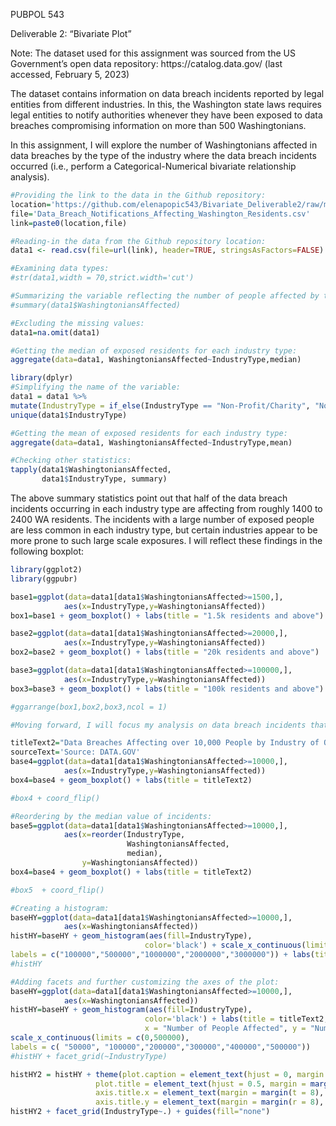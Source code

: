 PUBPOL 543

Deliverable 2: "Bivariate Plot"

Note: The dataset used for this assignment was sourced from the US Government's open data repository: https://catalog.data.gov/ (last accessed, February 5, 2023) 

The dataset contains information on data breach incidents reported by legal entities from different industries. In this, the Washington state laws requires legal entities to notify authorities whenever they have been exposed to data breaches compromising information on more than 500 Washingtonians. 

In this assignment, I will explore the number of Washingtonians affected in data breaches by the type of the industry where the data breach incidents occurred 
(i.e., perform a Categorical-Numerical bivariate relationship analysis).

```r
#Providing the link to the data in the Github repository:
location='https://github.com/elenapopic543/Bivariate_Deliverable2/raw/main/'
file='Data_Breach_Notifications_Affecting_Washington_Residents.csv'
link=paste0(location,file)

#Reading-in the data from the Github repository location:
data1 <- read.csv(file=url(link), header=TRUE, stringsAsFactors=FALSE)
```

```r
#Examining data types:
#str(data1,width = 70,strict.width='cut')
```

```r
#Summarizing the variable reflecting the number of people affected by the data breach:
#summary(data1$WashingtoniansAffected)
```

```r
#Excluding the missing values:
data1=na.omit(data1)
```

```r
#Getting the median of exposed residents for each industry type:
aggregate(data=data1, WashingtoniansAffected~IndustryType,median)
```

```r
library(dplyr)
#Simplifying the name of the variable: 
data1 = data1 %>%
mutate(IndustryType = if_else(IndustryType == "Non-Profit/Charity", "Non-Profit", IndustryType))
unique(data1$IndustryType)
```

```r
#Getting the mean of exposed residents for each industry type:
aggregate(data=data1, WashingtoniansAffected~IndustryType,mean)
```

```r
#Checking other statistics:
tapply(data1$WashingtoniansAffected,
       data1$IndustryType, summary)
```

The above summary statistics point out that half of the data breach incidents occurring in each industry type are affecting from roughly 1400 to 2400 WA residents. The incidents with a large number of exposed people are less common in each industry type, but certain industries appear to be more prone to such large scale exposures. I will reflect these findings in the following boxplot:

```r
library(ggplot2)
library(ggpubr)

base1=ggplot(data=data1[data1$WashingtoniansAffected>=1500,],
            aes(x=IndustryType,y=WashingtoniansAffected)) 
box1=base1 + geom_boxplot() + labs(title = "1.5k residents and above")

base2=ggplot(data=data1[data1$WashingtoniansAffected>=20000,],
            aes(x=IndustryType,y=WashingtoniansAffected))
box2=base2 + geom_boxplot() + labs(title = "20k residents and above")

base3=ggplot(data=data1[data1$WashingtoniansAffected>=100000,],
            aes(x=IndustryType,y=WashingtoniansAffected)) 
box3=base3 + geom_boxplot() + labs(title = "100k residents and above")

#ggarrange(box1,box2,box3,ncol = 1)
```

```r
#Moving forward, I will focus my analysis on data breach incidents that affected 10k people or more.

titleText2="Data Breaches Affecting over 10,000 People by Industry of Occurrence (WA, 2016-2022)"
sourceText='Source: DATA.GOV'
base4=ggplot(data=data1[data1$WashingtoniansAffected>=10000,],
            aes(x=IndustryType,y=WashingtoniansAffected)) 
box4=base4 + geom_boxplot() + labs(title = titleText2)

#box4 + coord_flip()
```

```r
#Reordering by the median value of incidents:
base5=ggplot(data=data1[data1$WashingtoniansAffected>=10000,],
            aes(x=reorder(IndustryType,
                          WashingtoniansAffected,
                          median),
                y=WashingtoniansAffected)) 
box4=base4 + geom_boxplot() + labs(title = titleText2)

#box5  + coord_flip()
```


```r
#Creating a histogram:
baseHY=ggplot(data=data1[data1$WashingtoniansAffected>=10000,],
            aes(x=WashingtoniansAffected)) 
histHY=baseHY + geom_histogram(aes(fill=IndustryType), 
                              color='black') + scale_x_continuous(limits = c(0,500000),
labels = c("100000","500000","1000000","2000000","3000000")) + labs(title =titleText2)
#histHY
```


```r
#Adding facets and further customizing the axes of the plot:
baseHY=ggplot(data=data1[data1$WashingtoniansAffected>=10000,],
            aes(x=WashingtoniansAffected)) 
histHY=baseHY + geom_histogram(aes(fill=IndustryType), 
                              color='black') + labs(title = titleText2, caption = sourceText, 
                              x = "Number of People Affected", y = "Number of Data Breaches",) +
scale_x_continuous(limits = c(0,500000), 
labels = c( "50000", "100000","200000","300000","400000","500000"))
#histHY + facet_grid(~IndustryType)
```

```r
histHY2 = histHY + theme(plot.caption = element_text(hjust = 0, margin = margin(t = 5), size=8), 
                   plot.title = element_text(hjust = 0.5, margin = margin(b = 10), size = 12),
                   axis.title.x = element_text(margin = margin(t = 8), size=10), 
                   axis.title.y = element_text(margin = margin(r = 8), size=10))
histHY2 + facet_grid(IndustryType~.) + guides(fill="none")
```



